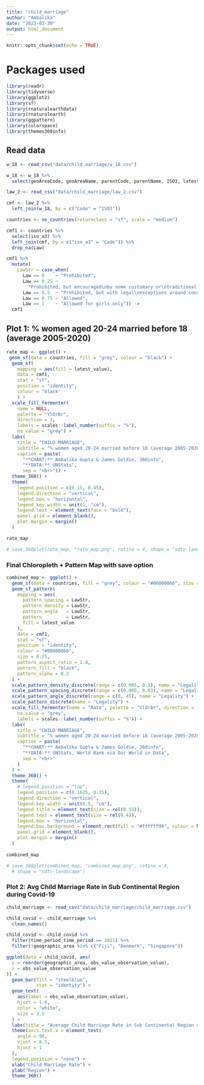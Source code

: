 ```yaml
---
title: "child_marriage"
author: "Ambalika"
date: "2023-03-30"
output: html_document
---
```


```r
knitr::opts_chunk$set(echo = TRUE)
```

# Packages used

```r

library(readr)
library(tidyverse)
library(ggplot2)
library(sf)
library(rnaturalearthdata)
library(rnaturalearth)
library(ggpattern)
library(colorspace)
library(themes360info)

```

## Read data

```r

w_18 <- read_csv("data/child_marriage/w_18.csv")

w_18 <- w_18 %>% 
  select(geoAreaCode, geoAreaName, parentCode, parentName, ISO3, latest_value)

law_2 <- read_csv("data/child_marriage/law_2.csv")

cmf <- law_2 %>% 
  left_join(w_18, by = c("Code" = "ISO3"))

countries <- ne_countries(returnclass = "sf", scale = "medium")

cmf1 <- countries %>% 
  select(iso_a3) %>% 
  left_join(cmf, by = c("iso_a3" = "Code")) %>% 
  drop_na(Law)

cmf1 %>%
  mutate(
    LawStr = case_when(
      Law == 0    ~ "Prohibited",
      Law == 0.25 ~
        "Prohibited, but encouraged\nby some customary or\ntraditional laws",
      Law == 0.5  ~ "Prohibited, but with legal\nexceptions around consent or\nsome groups of women",
      Law == 0.75 ~ "Allowed",
      Law == 1    ~ "Allowed for girls only")) ->
  cmf1


```


## Plot 1: % women aged 20-24 married before 18 (average 2005-2020)

```r

rate_map <- ggplot() +
 geom_sf(data = countries, fill = "grey", colour = "black") +
  geom_sf(
    mapping = aes(fill = latest_value),
    data = cmf1,
    stat = "sf",
    position = "identity",
    colour = "black"
    ) +
  scale_fill_fermenter(
    name = NULL,
    palette = "YlOrBr",
    direction = 1,
    labels = scales::label_number(suffix = "%"),
    na.value = "grey") + 
  labs(
    title = "CHILD MARRIAGE",
    subtitle = "% women aged 20-24 married before 18 (average 2005-2020)",
    caption = paste(
      "**CHART:** Ambalika Gupta & James Goldie, 360info",
      "**DATA:** UNStats",
      sep = "<br>")) +
  theme_360() +
  theme(
    legend.position = c(0.15, 0.45),
    legend.direction = "vertical",
    legend.box = "horizontal",
    legend.key.width = unit(1, "cm"),
    legend.text = element_text(face = "bold"),
    panel.grid = element_blank(),
    plot.margin = margin()
  )

rate_map

# save_360plot(rate_map, "rate_map.png", retina = 4, shape = "sdtv-landscape")

```

### Final Chloropleth + Pattern Map with save option

```r

combined_map <- ggplot() +
  geom_sf(data = countries, fill = "grey", colour = "#00000066", size = 0.25) +
  geom_sf_pattern(
    mapping = aes(
      pattern_spacing = LawStr,
      pattern_density = LawStr,
      pattern_angle   = LawStr,
      pattern         = LawStr,
      fill = latest_value
    ),
    data = cmf1,
    stat = "sf",
    position = "identity",
    colour = "#00000066",
    size = 0.25,
    pattern_aspect_ratio = 1.8,
    pattern_fill = "black",
    pattern_alpha = 0.3
  ) +
  scale_pattern_density_discrete(range = c(0.005, 0.3), name = "Legality") +
  scale_pattern_spacing_discrete(range = c(0.005, 0.03), name = "Legality") +
  scale_pattern_angle_discrete(range = c(0, 45), name = "Legality") +
  scale_pattern_discrete(name = "Legality") +
  scale_fill_fermenter(name = "Rate", palette = "YlOrBr", direction = 1,
    na.value = "grey",
    labels = scales::label_number(suffix = "%")) +
  labs(
    title = "CHILD MARRIAGE",
    subtitle = "% women aged 20-24 married before 18 (average 2005-2020)\nand the legal status of child marriage",
    caption = paste(
      "**CHART:** Ambalika Gupta & James Goldie, 360info",
      "**DATA:** UNStats, World Bank via Our World in Data",
      sep = "<br>"
    )
  ) +
  theme_360() +
  theme(
    # legend.position = "top",
    legend.position = c(0.1625, 0.35),
    legend.direction = "vertical",
    legend.key.width = unit(0.5, "cm"),
    legend.title = element_text(size = rel(0.55)),
    legend.text = element_text(size = rel(0.4)),
    legend.box = "horizontal",
    legend.box.background = element_rect(fill = "#ffffff99", colour = NA),
    panel.grid = element_blank(),
    plot.margin = margin()
  )
  
combined_map

# save_360plot(combined_map, "combined_map.png", retina = 4,
  # shape = "sdtv-landscape")

```


### Plot 2: Avg Child Marriage Rate in Sub Continental Region during Covid-19

```r

child_marriage <- read_csv("data/child_marriage/child_marriage.csv")

child_covid <- child_marriage %>%
  clean_names()

child_covid <- child_covid %>%
  filter(time_period_time_period == 2021) %>%
  filter(!geographic_area %in% c("Fiji", "Denmark", "Singapore"))

ggplot(data = child_covid, aes(
  y = reorder(geographic_area, obs_value_observation_value),
  x = obs_value_observation_value
)) +
  geom_bar(fill = "steelblue",
           stat = "identity") +
  geom_text(
    aes(label = obs_value_observation_value),
    hjust = 1.6,
    color = "white",
    size = 3.5
  ) +
  labs(title = "Average Child Marriage Rate in Sub Continental Region during Covid-19") +
  theme(axis.text.x = element_text(
    angle = 90,
    vjust = 0.5,
    hjust = 1
  ),
  legend.position = "none") +
  xlab("Child Marriage Rate") +
  ylab("Region") +
  theme_360()

```














